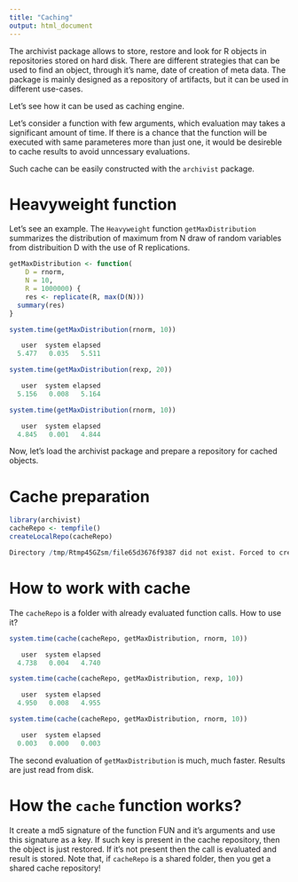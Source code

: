 ```yaml
---
title: "Caching"
output: html_document
---
```

<!--
%\VignetteEngine{knitr::knitr}
%\VignetteIndexEntry{Caching}
-->

The archivist package allows to store, restore and look for R objects in repositories stored on hard disk. There are different strategies that can be used to find an object, through it's name, date of creation of meta data. The package is mainly designed as a repository of artifacts, but it can be used in different use-cases.

Let's see how it can be used as caching engine.

Let's consider a function with few arguments, which evaluation may takes a significant amount of time. If there is a chance that the function will be executed with same parameteres more than just one, it would be desireble to cache results to avoid unncessary evaluations.

Such cache can be easily constructed with the `archivist` package.

# Heavyweight function

Let's see an example. The `Heavyweight` function `getMaxDistribution` summarizes the distribution of maximum from N draw of random variables from distribuition D with the use of R replications.


```r
getMaxDistribution <- function(
	D = rnorm, 
	N = 10,
	R = 1000000) {
	res <- replicate(R, max(D(N)))
  summary(res)
}

system.time(getMaxDistribution(rnorm, 10))
```



```r
   user  system elapsed 
  5.477   0.035   5.511 
```



```r
system.time(getMaxDistribution(rexp, 20))
```



```r
   user  system elapsed 
  5.156   0.008   5.164 
```



```r
system.time(getMaxDistribution(rnorm, 10))
```



```r
   user  system elapsed 
  4.845   0.001   4.844 
```

Now, let's load the archivist package and prepare a repository for cached objects.

# Cache preparation

```r
library(archivist)
cacheRepo <- tempfile()
createLocalRepo(cacheRepo)
```



```r
Directory /tmp/Rtmp45GZsm/file65d3676f9387 did not exist. Forced to create a new directory.
```

# How to work with cache

The `cacheRepo` is a folder with already evaluated function calls. 
How to use it?


```r
system.time(cache(cacheRepo, getMaxDistribution, rnorm, 10))
```



```r
   user  system elapsed 
  4.738   0.004   4.740 
```



```r
system.time(cache(cacheRepo, getMaxDistribution, rexp, 10))
```



```r
   user  system elapsed 
  4.950   0.008   4.955 
```



```r
system.time(cache(cacheRepo, getMaxDistribution, rnorm, 10))
```



```r
   user  system elapsed 
  0.003   0.000   0.003 
```

The second evaluation of `getMaxDistribution` is much, much faster. Results are just read from disk.

# How the `cache` function works?

It create a md5 signature of the function FUN and it's arguments and use this signature as a key.
If such key is present in the cache repository, then the object is just restored.
If it's not present then the call is evaluated and result is stored.
Note that, if `cacheRepo` is a shared folder, then you get a shared cache repository!
